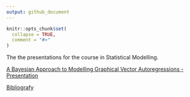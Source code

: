 ```yaml
---
output: github_document
---
```


<!-- README.md is generated from README.Rmd. Please edit that file -->
<!-- https://marcozanotti.github.io/election-forecasting-review/ -->

```r
knitr::opts_chunk$set(
  collapse = TRUE,
  comment = "#>"
)
```

The the presentations for the course in Statistical Modelling.  

[A Bayesian Approach to Modelling Graphical Vector Autoregressions - Presentation](https://marcozanotti.github.io/statistical-modeling-review/presentation/stat-mod1.pdf)  

[Bibliografy](https://github.com/marcozanotti/statistical-modeling-review/tree/main/material)  